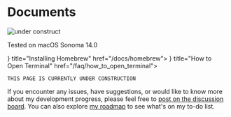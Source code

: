 # Documents





<div
  style={{
    display: "flex",
    justifyContent: "center",
  }}
>
  <Image
    src="https://raw.githubusercontent.com/ape-docs/kiwis.med/main/public/under_construct.png"
    alt="under construct"
    width={400}
    height={400}
  />
</div>

<Callout emoji="👾" type="info">Tested on macOS Sonoma 14.0</Callout>


<Cards num={2}>
  <Card icon={<BrewIcon />} title="Installing Homebrew" href="/docs/homebrew"></Card>
  <Card icon={<TerminalIcon />} title="How to Open Terminal" href="/faq/how_to_open_terminal"></Card>
</Cards>

<Callout type="warning" emoji="⚠️">

`THIS PAGE IS CURRENTLY UNDER CONSTRUCTION`

If you encounter any issues, have suggestions, or would like to know more about my development progress,
please feel free to [post on the discussion board](https://github.com/AppleBoiy/kiwis/discussions).
You can also explore [my roadmap](https://github.com/AppleBoiy/AppleBoiy/blob/main/README.md#whats-on-my-to-do-list)
to see what's on my to-do list.

</Callout>
